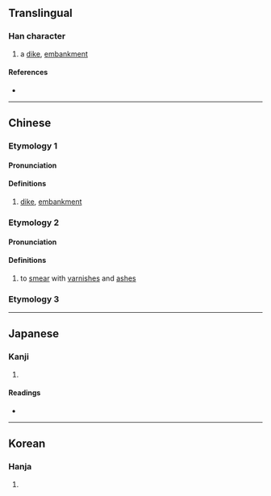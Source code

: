 {{character info/new}}
==Translingual==

===Han character===
{{Han char|rn=32|rad=土|as=07|sn=10|four=43111|canj=GJMU|ids=⿰土完}}

# a [[dike]], [[embankment]]

====References====
* {{Han ref|kx=0229.010|dkj=05090|dj=0464.400|hdz=10447.030|uh=57B8|ud=22456|bh=D152|bd=53586}}

----

==Chinese==
{{zh-forms}}

===Etymology 1===
====Pronunciation====
{{zh-pron
|m=yuàn
|c=jyun4,jyun6
|ma=
|cat=n
}}

====Definitions====
{{zh-hanzi}}

# [[dike]], [[embankment]]

===Etymology 2===
====Pronunciation====
{{zh-pron
|m=huàn
|c=wun6
|mc=y
|oc=y
|ma=
|cat=v
}}

====Definitions====
{{zh-hanzi}}

# to [[smear]] with [[varnish]]es and [[ash]]es

===Etymology 3===
{{zh-see|鍰|a}}

----

==Japanese==

===Kanji===
{{ja-kanji|grade=|rs=土07}}

# {{defn|lang=ja|sort=土07}}

====Readings====
* {{ja-readings|on=[[かん]] (kan), [[がん]] (gan)|kun=[[まろぶ]] (marobu)}}

----

==Korean==

===Hanja===
{{ko-hanja|hangeul=완|rv=wan|mr=wan}}

# {{defn|lang=ko|sort=土07}}